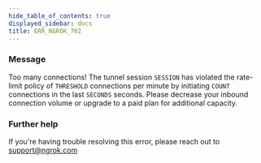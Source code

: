 ```yaml
---
hide_table_of_contents: true
displayed_sidebar: docs
title: ERR_NGROK_702
---
```



### Message

Too many connections! The tunnel session `SESSION` has violated the rate-limit policy of `THRESHOLD` connections per minute by initiating `COUNT` connections in the last `SECONDS` seconds. Please decrease your inbound connection volume or upgrade to a paid plan for additional capacity.

<ErrorDetails />

### Further help

If you're having trouble resolving this error, please reach out to [support@ngrok.com](mailto:support@ngrok.com?subject=Help%20with%20ERR_NGROK_702)
